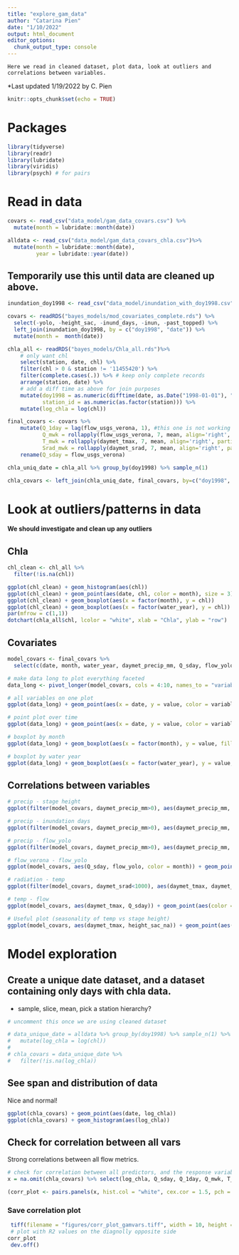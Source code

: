 ```yaml
---
title: "explore_gam_data"
author: "Catarina Pien"
date: "1/10/2022"
output: html_document
editor_options: 
  chunk_output_type: console
---
```



    Here we read in cleaned dataset, plot data, look at outliers and correlations between variables. 

*Last updated 1/19/2022 by C. Pien

```r
knitr::opts_chunk$set(echo = TRUE)
```

# Packages
```r
library(tidyverse)
library(readr)
library(lubridate)
library(viridis)
library(psych) # for pairs
```


# Read in data
```r
covars <- read_csv("data_model/gam_data_covars.csv") %>%
  mutate(month = lubridate::month(date)) 

alldata <- read_csv("data_model/gam_data_covars_chla.csv")%>%
  mutate(month = lubridate::month(date),
         year = lubridate::year(date)) 
```

## Temporarily use this until data are cleaned up above.
```r
inundation_doy1998 <- read_csv("data_model/inundation_with_doy1998.csv")

covars <- readRDS("bayes_models/mod_covariates_complete.rds") %>% 
  select(-yolo, -height_sac, -inund_days, -inun, -past_topped) %>%
  left_join(inundation_doy1998, by = c("doy1998", "date")) %>%
  mutate(month =  month(date))

chla_all <- readRDS("bayes_models/Chla_all.rds")%>%
    # only want chl
    select(station, date, chl) %>%
    filter(chl > 0 & station != '11455420') %>%
    filter(complete.cases(.)) %>% # keep only complete records
    arrange(station, date) %>%
    # add a diff time as above for join purposes
    mutate(doy1998 = as.numeric(difftime(date, as.Date("1998-01-01"), "day")) + 1,
           station_id = as.numeric(as.factor(station))) %>%
    mutate(log_chla = log(chl))

final_covars <- covars %>%
    mutate(Q_1day = lag(flow_usgs_verona, 1), #this one is not working
           Q_mwk = rollapply(flow_usgs_verona, 7, mean, align='right', partial=TRUE),
           T_mwk = rollapply(daymet_tmax, 7, mean, align='right', partial=TRUE),
           Srad_mwk = rollapply(daymet_srad, 7, mean, align='right', partial=TRUE)) %>%
    rename(Q_sday = flow_usgs_verona)

chla_uniq_date = chla_all %>% group_by(doy1998) %>% sample_n(1)

chla_covars <- left_join(chla_uniq_date, final_covars, by=c("doy1998", "date"))
```


# Look at outliers/patterns in data
**We should investigate and clean up any outliers**

## Chla
```r
chl_clean <- chl_all %>%
  filter(!is.na(chl))

ggplot(chl_clean) + geom_histogram(aes(chl))
ggplot(chl_clean) + geom_point(aes(date, chl, color = month), size = 3) + scale_color_viridis()
ggplot(chl_clean) + geom_boxplot(aes(x = factor(month), y = chl))
ggplot(chl_clean) + geom_boxplot(aes(x = factor(water_year), y = chl)) + theme(axis.text.x = element_text(angle = 90))
par(mfrow = c(1,1))
dotchart(chla_all$chl, lcolor = "white", xlab = "Chla", ylab = "row")
```

## Covariates
```r
model_covars <- final_covars %>%
  select(c(date, month, water_year, daymet_precip_mm, Q_sday, flow_yolo, height_sac_na, inund_days, daymet_tmax, daymet_srad))

# make data long to plot everything faceted
data_long <- pivot_longer(model_covars, cols = 4:10, names_to = "variable", values_to = "value")

# all variables on one plot
ggplot(data_long) + geom_point(aes(x = date, y = value, color = variable), alpha = 0.5)

# point plot over time
ggplot(data_long) + geom_point(aes(x = date, y = value, color = variable), alpha = 0.5) + facet_wrap(variable~., scales = "free_y")

# boxplot by month
ggplot(data_long) + geom_boxplot(aes(x = factor(month), y = value, fill = variable)) + facet_wrap(variable~., scales = "free_y") + theme_bw()

# boxplot by water year
ggplot(data_long) + geom_boxplot(aes(x = factor(water_year), y = value, fill = variable)) + facet_wrap(variable~., scales = "free_y") + theme_bw() + theme(axis.text.x = element_text(angle = 90))
```

## Correlations between variables
```r
# precip - stage height
ggplot(filter(model_covars, daymet_precip_mm>0), aes(daymet_precip_mm, height_sac_na)) + geom_point()

# precip - inundation days
ggplot(filter(model_covars, daymet_precip_mm>0), aes(daymet_precip_mm, inund_days, color = month)) + geom_point() + scale_color_viridis()

# precip - flow_yolo
ggplot(filter(model_covars, daymet_precip_mm>0), aes(daymet_precip_mm, flow_yolo)) + geom_point()

# flow_verona - flow_yolo
ggplot(model_covars, aes(Q_sday, flow_yolo, color = month)) + geom_point() + scale_color_viridis()

# radiation - temp
ggplot(filter(model_covars, daymet_srad<1000), aes(daymet_tmax, daymet_srad, color = month)) + geom_point()

# temp - flow
ggplot(model_covars, aes(daymet_tmax, Q_sday)) + geom_point(aes(color = month))+ scale_color_viridis()

# Useful plot (seasonality of temp vs stage height)
ggplot(model_covars, aes(daymet_tmax, height_sac_na)) + geom_point(aes(color = month)) + scale_color_viridis() 
```

# Model exploration 

## Create a unique date dataset, and a dataset containing only days with chla data.
* sample, slice, mean, pick a station hierarchy?
```r
# uncomment this once we are using cleaned dataset

# data_unique_date = alldata %>% group_by(doy1998) %>% sample_n(1) %>%
#   mutate(log_chla = log(chl))
# 
# chla_covars = data_unique_date %>%
#   filter(!is.na(log_chla))
```

## See span and distribution of data 
Nice and normal!
```r
ggplot(chla_covars) + geom_point(aes(date, log_chla))
ggplot(chla_covars) + geom_histogram(aes(log_chla))
```

## Check for correlation between all vars
Strong correlations between all flow metrics. 
```r
# check for correlation between all predictors, and the response variable
x = na.omit(chla_covars) %>% select(log_chla, Q_sday, Q_1day, Q_mwk, T_mwk, Srad_mwk, inund_days, doy1998)

(corr_plot <- pairs.panels(x, hist.col = "white", cex.cor = 1.5, pch = 21, stars = TRUE))
```

### Save correlation plot
```r
 tiff(filename = "figures/corr_plot_gamvars.tiff", width = 10, height = 8, units = "in", res = 300)
 # plot with R2 values on the diagnolly opposite side
corr_plot
 dev.off()
```

